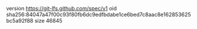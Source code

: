 version https://git-lfs.github.com/spec/v1
oid sha256:84047a47f00c93f80fb6dc9edfbdabe1ce6bed7c8aac8e162853625bc5a92f88
size 46845
